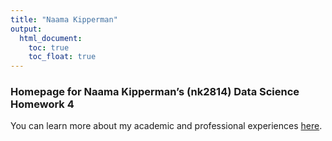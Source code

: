 ```yaml
---
title: "Naama Kipperman"
output: 
  html_document:
    toc: true
    toc_float: true
---
```


### Homepage for Naama Kipperman's (nk2814) Data Science Homework 4

You can learn more about my academic and professional experiences [here](aboutme.html).

